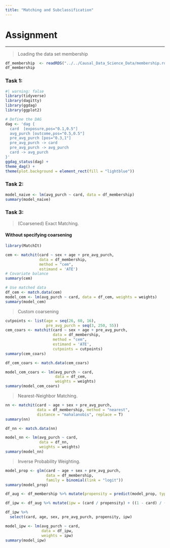 ```yaml
---
title: "Matching and Subclassification"
---
```


# Assignment

------------------------------------------------------------------------

> Loading the data set membership

```r
df_membership  <- readRDS("../../Causal_Data_Science_Data/membership.rds")
df_membership
```

### Task 1:

```r
#| warning: false
library(tidyverse)
library(dagitty)
library(ggdag)
library(ggplot2)

# Define the DAG
dag <- 'dag {
  card  [exposure,pos="0.1,0.5"]
  avg_purch [outcome,pos="0.5,0.5"]
  pre_avg_purch [pos="0.3,1"]
  pre_avg_purch -> card
  pre_avg_purch -> avg_purch
  card -> avg_purch
}'
ggdag_status(dag) +
theme_dag() +
theme(plot.background = element_rect(fill = "lightblue"))
```
### Task 2:

```r
model_naive <- lm(avg_purch ~ card, data = df_membership)
summary(model_naive)
```
### Task 3:

> (Coarsened) Exact Matching.

#### Without specifying coarsening

```r
library(MatchIt)

cem <- matchit(card ~ sex + age + pre_avg_purch, 
               data = df_membership, 
               method = "cem", 
               estimand = 'ATE')
# Covariate balance
summary(cem)
```

```r
# Use matched data
df_cem <- match.data(cem)
model_cem <- lm(avg_purch ~ card, data = df_cem, weights = weights)
summary(model_cem)
```

> Custom coarsening

```r
cutpoints <- list(age = seq(26, 60, 16), 
                  pre_avg_purch = seq(3, 250, 55))
cem_coars <- matchit(card ~ sex + age + pre_avg_purch, 
                     data = df_membership, 
                     method = "cem", 
                     estimand = 'ATE', 
                     cutpoints = cutpoints)
summary(cem_coars)
```

```r
df_cem_coars <- match.data(cem_coars)

model_cem_coars <- lm(avg_purch ~ card, 
                      data = df_cem, 
                      weights = weights)
summary(model_cem_coars)
```

> Nearest-Neighbor Matching.

```r
nn <- matchit(card ~ age + sex + pre_avg_purch, 
              data = df_membership, method = "nearest", 
              distance = "mahalanobis", replace = T)
summary(nn)
```

```r
df_nn <- match.data(nn)

model_nn <- lm(avg_purch ~ card, 
               data = df_nn, 
               weights = weights)
summary(model_nn)
```

> Inverse Probability Weighting.

```r
model_prop <- glm(card ~ age + sex + pre_avg_purch, 
                  data = df_membership, 
                  family = binomial(link = "logit"))
summary(model_prop)
```

```r
df_aug <- df_membership %>% mutate(propensity = predict(model_prop, type = "response"))

df_ipw <- df_aug %>% mutate(ipw = (card / propensity) + ((1 - card) / (1 - propensity)))

df_ipw %>% 
  select(card, age, sex, pre_avg_purch, propensity, ipw)
```

```r
model_ipw <- lm(avg_purch ~ card, 
                data = df_ipw, 
                weights = ipw)
summary(model_ipw)
```